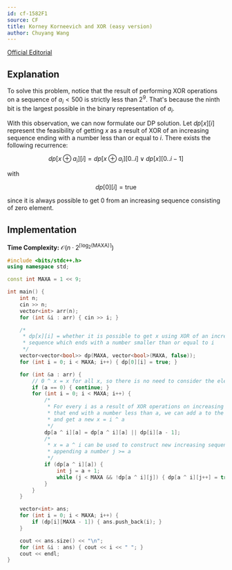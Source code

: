 ```yaml
---
id: cf-1582F1
source: CF
title: Korney Korneevich and XOR (easy version)
author: Chuyang Wang
---
```


[Official Editorial](https://codeforces.com/blog/entry/96267)

## Explanation

To solve this problem, notice that the result of performing XOR
operations on a sequence of $a_i < 500$ is strictly less than $2^9$. That's
because the ninth bit is the largest possible in the binary representation of
$a_i$.

With this observation, we can now formulate our DP solution. Let $dp[x][i]$
represent the feasibility of getting $x$ as a result of XOR of an increasing
sequence ending with a number less than or equal to $i$. There exists the
following recurrence:

$$
dp[x \oplus a_i][i] = dp[x \oplus a_i][0..i] \lor dp[x][0..i-1]
$$

with

$$
dp[0][i] = \text{true}
$$

since it is always possible to get 0 from an increasing sequence consisting of
zero element.

## Implementation

**Time Complexity:** $\mathcal{O}(n \cdot 2^{\lceil \log_2(\text{MAXA}) \rceil})$

<LanguageSection>
<CPPSection>

```cpp
#include <bits/stdc++.h>
using namespace std;

const int MAXA = 1 << 9;

int main() {
	int n;
	cin >> n;
	vector<int> arr(n);
	for (int &i : arr) { cin >> i; }

	/*
	 * dp[x][i] = whether it is possible to get x using XOR of an increasing
	 * sequence which ends with a number smaller than or equal to i
	 */
	vector<vector<bool>> dp(MAXA, vector<bool>(MAXA, false));
	for (int i = 0; i < MAXA; i++) { dp[0][i] = true; }

	for (int &a : arr) {
		// 0 ^ x = x for all x, so there is no need to consider the element 0
		if (a == 0) { continue; }
		for (int i = 0; i < MAXA; i++) {
			/*
			 * For every i as a result of XOR operations on increasing sequences
			 * that end with a number less than a, we can add a to the end of it
			 * and get a new x = i ^ a
			 */
			dp[a ^ i][a] = dp[a ^ i][a] || dp[i][a - 1];
			/*
			 * x = a ^ i can be used to construct new increasing sequences by
			 * appending a number j >= a
			 */
			if (dp[a ^ i][a]) {
				int j = a + 1;
				while (j < MAXA && !dp[a ^ i][j]) { dp[a ^ i][j++] = true; }
			}
		}
	}

	vector<int> ans;
	for (int i = 0; i < MAXA; i++) {
		if (dp[i][MAXA - 1]) { ans.push_back(i); }
	}

	cout << ans.size() << "\n";
	for (int &i : ans) { cout << i << " "; }
	cout << endl;
}
```

</CPPSection>
</LanguageSection>
